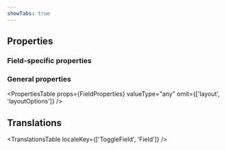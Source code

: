 ```yaml
---
showTabs: true
---
```



## Properties

### Field-specific properties

<PropertiesTable props={ToggleProperties} />

### General properties

<PropertiesTable
  props={FieldProperties}
  valueType="any"
  omit={['layout', 'layoutOptions']}
/>

## Translations

<TranslationsTable localeKey={['ToggleField', 'Field']} />
